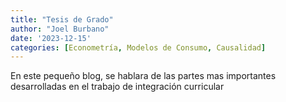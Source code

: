 ```yaml
---
title: "Tesis de Grado"
author: "Joel Burbano"
date: '2023-12-15'
categories: [Econometría, Modelos de Consumo, Causalidad]
---
```


En este pequeño blog, se hablara de las partes mas importantes desarrolladas en el trabajo de integración curricular
